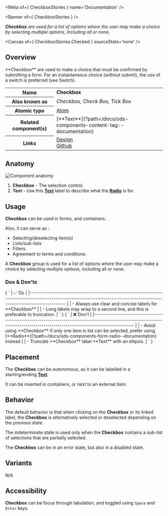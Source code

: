 
<Meta of={ CheckboxStories } name='Documentation' />

<Banner of={ CheckboxStories } />

_**Checkbox** are used for a list of options where the user may make a choice by selecting multiple options, including all or none._

<Canvas of={ CheckboxStories.Checked } sourceState='none' />

## Overview
<div>
  <div id='description'>
    **Checkbox** are used to make a choice that must be confirmed by submitting a form. For an instantaneous choice
    (without submit), the use of a switch is preferred (see Switch).
  </div>

  <table>
    <tbody>
    <tr>
      <th scope="row">Name</th>
      <td><strong>Checkbox</strong></td>
    </tr>
    <tr>
      <th scope="row">Also known as</th>
      <td><em>Checkbox, Check Box, Tick Box</em></td>
    </tr>
    <tr>
      <th scope="row">Atomic type</th>
      <td>
        <a href='https://atomicdesign.bradfrost.com/chapter-2/#atoms'>Atom<OdsIcon
          name={ ODS_ICON_NAME.externalLink }
          style={ { fontSize: '.7rem', paddingLeft: '.3rem', paddingRight: '.2rem' } }></OdsIcon></a>
      </td>
    </tr>
    <tr>
      <th scope="row">Related component(s)</th>
      <td>
        [**Text**](?path=/docs/ods-components-content-tag--documentation)
      </td>
    </tr>
    <tr>
      <th scope="row">Links</th>
      <td>
        <a href='https://www.figma.com/proto/tIKzHa5KvHHyosgIgyBswB/Design-Tokens'>Design<OdsIcon
          name={ ODS_ICON_NAME.externalLink }
          style={ { fontSize: '.7rem', paddingLeft: '.3rem', paddingRight: '.2rem' } }></OdsIcon></a><br />
        <a href='https://github.com/ovh/design-system/tree/master/packages/components/src/checkbox'>Github<OdsIcon
          name={ ODS_ICON_NAME.externalLink }
          style={ { fontSize: '.7rem', paddingLeft: '.3rem', paddingRight: '.2rem' } }></OdsIcon></a>
      </td>
    </tr>
    </tbody>
  </table>
</div>

## Anatomy

![Component anatomy](components/checkbox/anatomy.png "Component anatomy")

1. **Checkbox** - The selection control.
2. **Text** - Use this [**Text**](?path=/docs/ods-components-content-tag--documentation) label to describe what the [**Radio**](?path=/docs/ods-components-form-radio--documentation) is for.

## Usage

**Checkbox** can be used in forms, and containers.

Also, it can serve as :
* Selecting/deselecting item(s)
* Lists/sub-lists
* Filters
* Agreement to terms and conditions

A **Checkbox** group is used for a list of options where the user may make a choice by selecting multiple options, including all or none.

### Dos & Don'ts

<Markdown>
  { `
| ✅ Do                                                                                                                                                                           |
|------------------------------------------------------------------------------------------------------------------------------------------------------------------------------ |
| - Always use clear and concise labels for **Checkbox**                                                                                                                         |
| - Long labels may wrap to a second line, and this is preferable to truncation.                                                                                                 |
` }
</Markdown>
<Markdown>
  { `
| ❌ Don't                                                                                                                                                                          |
|-------------------------------------------------------------------------------------------------------------------------------------------------------------------------------- |
| - Avoid using **Checkbox** if only one item in list can be selected, prefer using [**Radio**](?path=/docs/ods-components-form-radio--documentation) instead                      |
| - Truncate **Checkbox** label **Text** with an ellipsis.                                                                                                                         |
` }
</Markdown>

## Placement

The **Checkbox** can be autonomous, as it can be labelled in a starting/ending [**Text**](?path=/docs/ods-components-content-tag--documentation).

It can be inserted in containers, or next to an external item.

## Behavior

The default behavior is that when clicking on the **Checkbox** or its linked label, the **Checkbox** is alternatively selected or deselected depending on the previous state.

The indeterminate state is used only when the **Checkbox** contains a sub-list of selections that are partially selected.

The **Checkbox** can be in an error state, but also in a disabled state.

## Variants

N/A

## Accessibility

**Checkbox** can be focus through tabulation, and toggled using `Space` and `Enter` keys.
